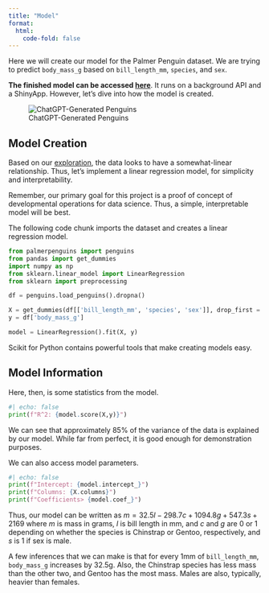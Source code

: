 ```yaml
---
title: "Model"
format:
  html:
    code-fold: false
---
```


Here we will create our model for the Palmer Penguin dataset.  We are trying to predict `body_mass_g` based on `bill_length_mm`, `species`, and `sex`.  

**The finished model can be accessed [here](https://{{< var apphost >}}:{{< var appport >}}){target="_blank"}**.  It runs on a background API and a ShinyApp.  However, let's dive into how the model is created.

![ChatGPT-Generated Penguins](gpt-penguins3.png)

## Model Creation

Based on our [exploration](eda-basic.qmd), the data looks to have a somewhat-linear relationship.  Thus, let's implement a linear regression model, for simplicity and interpretability.

Remember, our primary goal for this project is a proof of concept of developmental operations for data science.  Thus, a simple, interpretable model will be best.

The following code chunk imports the dataset and creates a linear regression model.

```python
from palmerpenguins import penguins
from pandas import get_dummies
import numpy as np
from sklearn.linear_model import LinearRegression
from sklearn import preprocessing

df = penguins.load_penguins().dropna()

X = get_dummies(df[['bill_length_mm', 'species', 'sex']], drop_first = True)
y = df['body_mass_g']

model = LinearRegression().fit(X, y)
```

Scikit for Python contains powerful tools that make creating models easy.

## Model Information

Here, then, is some statistics from the model.

```python
#| echo: false
print(f"R^2: {model.score(X,y)}")
```

We can see that approximately 85% of the variance of the data is explained by our model.  While far from perfect, it is good enough for demonstration purposes.

We can also access model parameters.

```python
#| echo: false
print(f"Intercept: {model.intercept_}")
print(f"Columns: {X.columns}")
print(f"Coefficients> {model.coef_}")
```

Thus, our model can be written as $m = 32.5 l -298.7 c + 1094.8 g + 547.3 s + 2169$ where $m$ is mass in grams, $l$ is bill length in mm, and $c$ and $g$ are 0 or 1 depending on whether the species is Chinstrap or Gentoo, respectively, and $s$ is 1 if sex is male.

A few inferences that we can make is that for every 1mm of `bill_length_mm`, `body_mass_g` increases by 32.5g.  Also, the Chinstrap species has less mass than the other two, and Gentoo has the most mass.  Males are also, typically, heavier than females.

